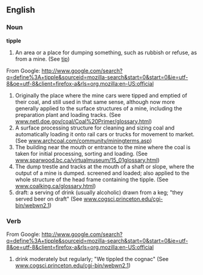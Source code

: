 ==English==

===Noun===
'''tipple'''
# An area or a place for dumping something, such as rubbish or refuse, as from a mine. (See [[tip]])

From Google: http://www.google.com/search?q=define%3A+tipple&sourceid=mozilla-search&start=0&start=0&ie=utf-8&oe=utf-8&client=firefox-a&rls=org.mozilla:en-US:official
# Originally the place where the mine cars were tipped and emptied of their coal, and still used in that same sense, although now more generally applied to the surface structures of a mine, including the preparation plant and loading tracks. (See [[www.netl.doe.gov/coal/Coal%20Primer/glossary.html]])
# A surface processing structure for cleaning and sizing coal and automatically loading it onto rail cars or trucks for movement to market. (See [[www.archcoal.com/community/miningterms.asp]])
# The building near the mouth or entrance to the mine where the coal is taken for initial processing, sorting and loading. (See [[www.sparwood.bc.ca/virtualmuseum/15_01glossary.html]])
# The dump trestle and tracks at the mouth of a shaft or slope, where the output of a mine is dumped. screened and loaded; also applied to the whole structure of the head frame containing the tipple. (See [[www.coalking.ca/glossary.html]])
# draft: a serving of drink (usually alcoholic) drawn from a keg; "they served beer on draft"  (See [[www.cogsci.princeton.edu/cgi-bin/webwn2.1]])

===Verb===

From Google: http://www.google.com/search?q=define%3A+tipple&sourceid=mozilla-search&start=0&start=0&ie=utf-8&oe=utf-8&client=firefox-a&rls=org.mozilla:en-US:official
# drink moderately but regularly; "We tippled the cognac" (See [[www.cogsci.princeton.edu/cgi-bin/webwn2.1]])